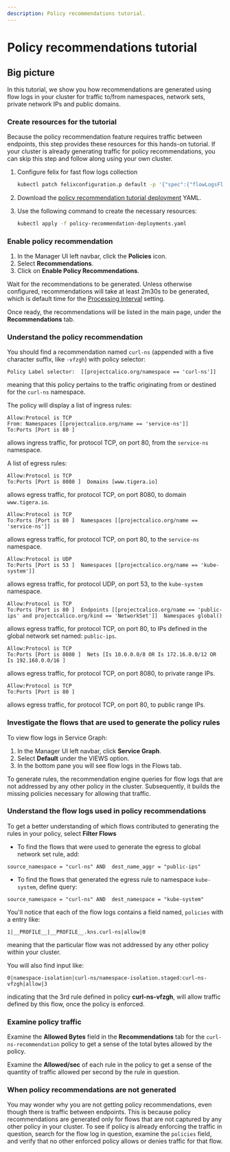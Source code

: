 ```yaml
---
description: Policy recommendations tutorial.
---
```



# Policy recommendations tutorial

## Big picture

In this tutorial, we show you how recommendations are generated using flow logs in your cluster for traffic to/from namespaces, network sets, private network IPs and public domains.

### Create resources for the tutorial

Because the policy recommendation feature requires traffic between endpoints, this step provides these resources for this hands-on tutorial. If your cluster is already generating traffic for policy recommendations, you can skip this step and follow along using your own cluster.

1. Configure felix for fast flow logs collection

   ```bash
   kubectl patch felixconfiguration.p default -p '{"spec":{"flowLogsFlushInterval":"10s"}}'
   ```

1. Download the [policy recommendation tutorial deployment]({variables.tutorialFilesURL}/policy-recommendation-deployments.yaml) YAML.

1. Use the following command to create the necessary resources:

   ```bash
   kubectl apply -f policy-recommendation-deployments.yaml
   ```

### Enable policy recommendation

1. In the Manager UI left navbar, click the **Policies** icon.
1. Select **Recommendations**.
1. Click on **Enable Policy Recommendations**.

Wait for the recommendations to be generated. Unless otherwise configured, recommendations will take at least 2m30s to be generated, which is default time for the [Processing Interval](../../reference/resources/policyrecommendations.mdx#spec) setting.

Once ready, the recommendations will be listed in the main page, under the **Recommendations** tab.

### Understand the policy recommendation

You should find a recommendation named `curl-ns` (appended with a five character suffix, like `-vfzgh`) with policy selector:
```
Policy Label selector:	[[projectcalico.org/namespace == 'curl-ns']]
```
meaning that this policy pertains to the traffic originating from or destined for the `curl-ns` namespace.


The policy will display a list of ingress rules:
```
Allow:Protocol is TCP
From: Namespaces [[projectcalico.org/name == 'service-ns']]  
To:Ports [Port is 80 ]  
```
allows ingress traffic, for protocol TCP, on port 80, from the `service-ns` namespace.


A list of egress rules:
```
Allow:Protocol is TCP
To:Ports [Port is 8080 ]  Domains [www.tigera.io]  
```
allows egress traffic, for protocol TCP, on port 8080, to domain `www.tigera.io`.

```
Allow:Protocol is TCP
To:Ports [Port is 80 ]  Namespaces [[projectcalico.org/name == 'service-ns']]  
```
allows egress traffic, for protocol TCP, on port 80, to the `service-ns` namespace.

```
Allow:Protocol is UDP
To:Ports [Port is 53 ]  Namespaces [[projectcalico.org/name == 'kube-system']]
```
allows egress traffic, for protocol UDP, on port 53, to the `kube-system` namespace.

```
Allow:Protocol is TCP
To:Ports [Port is 80 ]  Endpoints [[projectcalico.org/name == 'public-ips' and projectcalico.org/kind == 'NetworkSet']]  Namespaces global()
```
allows egress traffic, for protocol TCP, on port 80, to IPs defined in the global network set named: `public-ips`.

```
Allow:Protocol is TCP
To:Ports [Port is 8080 ]  Nets [Is 10.0.0.0/8 OR Is 172.16.0.0/12 OR Is 192.168.0.0/16 ]
```
allows egress traffic, for protocol TCP, on port 8080, to private range IPs.

```
Allow:Protocol is TCP
To:Ports [Port is 80 ]
```
allows egress traffic, for protocol TCP, on port 80, to public range IPs.

### Investigate the flows that are used to generate the policy rules

To view flow logs in Service Graph:

1. In the Manager UI left navbar, click **Service Graph**.
1. Select **Default** under the VIEWS option.
1. In the bottom pane you will see flow logs in the Flows tab.

To generate rules, the recommendation engine queries for flow logs that are not addressed by any other policy in the cluster. Subsequently, it builds the missing policies necessary for allowing that traffic.

### Understand the flow logs used in policy recommendations

To get a better understanding of which flows contributed to generating the rules in your policy, select **Filter Flows**

* To find the flows that were used to generate the egress to global network set rule, add:
```
source_namespace = "curl-ns" AND  dest_name_aggr = "public-ips"
```

* To find the flows that generated the egress rule to namespace `kube-system`, define query:
```
source_namespace = "curl-ns" AND  dest_namespace = "kube-system"
```

You'll notice that each of the flow logs contains a field named, `policies` with a entry like: 
```
1|__PROFILE__|__PROFILE__.kns.curl-ns|allow|0
```
meaning that the particular flow was not addressed by any other policy within your cluster.

You will also find input like: 
```
0|namespace-isolation|curl-ns/namespace-isolation.staged:curl-ns-vfzgh|allow|3
```
indicating that the 3rd rule defined in policy **curl-ns-vfzgh**, will allow traffic defined by this flow, once the policy is enforced.

### Examine policy traffic

Examine the **Allowed Bytes** field in the **Recommendations** tab for the `curl-ns-recommendation` policy to get a sense of the total bytes allowed by the policy.

Examine the **Allowed/sec** of each rule in the policy to get a sense of the quantity of traffic allowed per second by the rule in question. 

### When policy recommendations are not generated

You may wonder why you are not getting policy recommendations, even though there is traffic between endpoints. This is because policy recommendations are generated only for flows that are not captured by any other policy in your cluster. To see if policy is already enforcing the traffic in question, search for the flow log in question, examine the `policies` field, and verify that no other enforced policy allows or denies traffic for that flow.
